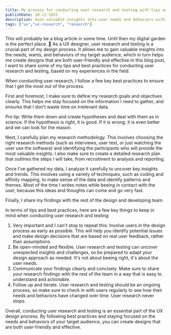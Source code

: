 ```yaml
---
title: My process for conducting user research and testing with tips and best practices
publishDate: 10-12-2022
description: Gain valuable insights into user needs and behaviors with these best practices for user research and testing
tags: ["ux","ux-research", "research"]
---
```


<Callout>This will probably be a blog article in some time. Until then my digital garden is the perfect place. 🏡</Callout>
As a UX designer, user research and testing is a crucial part of my design process. It allows me to gain valuable insights into the needs, wants, and behaviors of my target audience, which in turn helps me create designs that are both user-friendly and effective.In this blog post, I want to share some of my tips and best practices for conducting user research and testing, based on my experiences in the field.

When conducting user research, I follow a few key best practices to ensure that I get the most out of the process.

First and foremost, I make sure to define my research goals and objectives clearly. This helps me stay focused on the information I need to gather, and ensures that I don’t waste time on irrelevant data. 

<Callout>Pro tip: Write them down and create hypotheses and deal with them as in science. If the hypothesis is right, it is good. If it is wrong, it is even better and we can look for the reason. </Callout>

Next, I carefully plan my research methodology. This involves choosing the right research methods (such as interviews, user test, or just watching the user use the software) and identifying the participants who will provide the most valuable insights. I also make sure to create a detailed research plan that outlines the steps I will take, from recruitment to analysis and reporting.

Once I’ve gathered my data, I analyze it carefully to uncover key insights and trends. This involves using a variety of techniques, such as coding and affinity mapping, to make sense of the data and identify patterns and themes. Most of the time I writes notes while beeing in contact with the user, because this ideas and thoughts can come and go very fast.

Finally, I share my findings with the rest of the design and developing team. 

In terms of tips and best practices, here are a few key things to keep in mind when conducting user research and testing:

1. Very important and I can't stop to repeat this: Involve users in the design process as early as possible. This will help you identify potential issues and make design decisions that are based on real user feedback, rather than assumptions.
2. Be open-minded and flexible. User research and testing can uncover unexpected insights and challenges, so be prepared to adapt your design approach as needed. It's not about beeing right, it's about the user needs. 
3. Communicate your findings clearly and concisely. Make sure to share your research findings with the rest of the team in a way that is easy to understand and actionable.
4. Follow up and iterate. User research and testing should be an ongoing process, so make sure to check in with users regularly to see how their needs and behaviors have changed over time. User research never stops. 

Overall, conducting user research and testing is an essential part of the UX design process. By following best practices and staying focused on the needs and behaviors of your target audience, you can create designs that are both user-friendly and effective.
